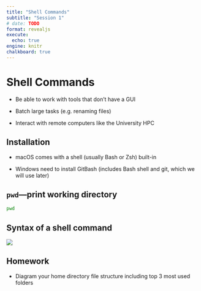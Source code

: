 ```yaml
---
title: "Shell Commands"
subtitle: "Session 1"
# date: TODO
format: revealjs
execute: 
  echo: true
engine: knitr
chalkboard: true
---
```




# Shell Commands

-   Be able to work with tools that don't have a GUI

-   Batch large tasks (e.g. renaming files)

-   Interact with remote computers like the University HPC

## Installation

-   macOS comes with a shell (usually Bash or Zsh) built-in

-   Windows need to install GitBash (includes Bash shell and git, which we will use later)

## `pwd`---print working directory

```bash
pwd
```

## Syntax of a shell command

![](shell_syntax.png){fig-align="center"}

## Homework

-   Diagram your home directory file structure including top 3 most used folders
